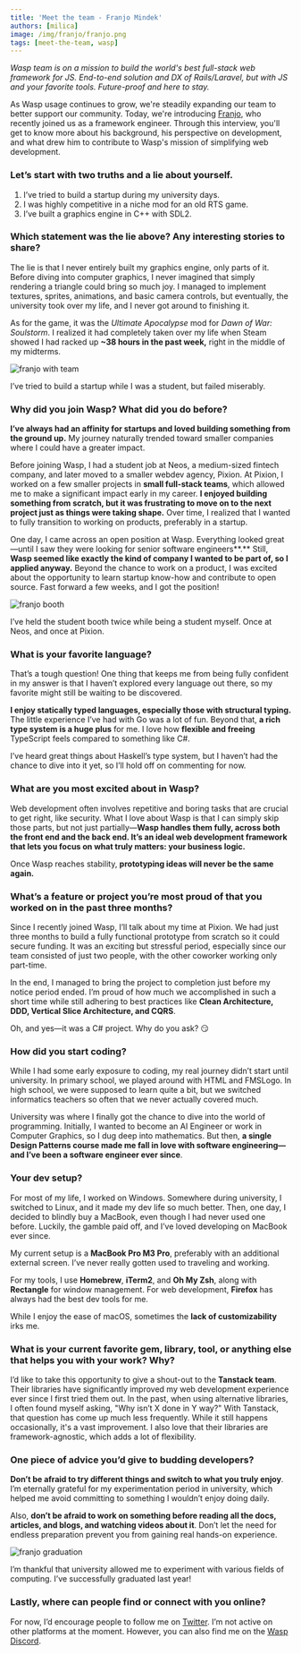 ```yaml
---
title: 'Meet the team - Franjo Mindek'
authors: [milica]
image: /img/franjo/franjo.png
tags: [meet-the-team, wasp]
---
```


_Wasp team is on a mission to build the world's best full-stack web framework for JS. End-to-end solution and DX of Rails/Laravel, but with JS and your favorite tools. Future-proof and here to stay._

As Wasp usage continues to grow, we're steadily expanding our team to better support our community. Today, we're introducing [Franjo](https://x.com/FranjoMindek), who recently joined us as a framework engineer. Through this interview, you'll get to know more about his background, his perspective on development, and what drew him to contribute to Wasp's mission of simplifying web development.

### Let’s start with two truths and a lie about yourself.

1. I’ve tried to build a startup during my university days.
2. I was highly competitive in a niche mod for an old RTS game.
3. I’ve built a graphics engine in C++ with SDL2.

### Which statement was the lie above? Any interesting stories to share?

The lie is that I never entirely built my graphics engine, only parts of it. Before diving into computer graphics, I never imagined that simply rendering a triangle could bring so much joy. I managed to implement textures, sprites, animations, and basic camera controls, but eventually, the university took over my life, and I never got around to finishing it.

As for the game, it was the _Ultimate Apocalypse_ mod for _Dawn of War: Soulstorm_. I realized it had completely taken over my life when Steam showed I had racked up **~38 hours in the past week,** right in the middle of my midterms.

![franjo with team](/img/franjo/2.webp)

I’ve tried to build a startup while I was a student, but failed miserably.

### Why did you join Wasp? What did you do before?

**I’ve always had an affinity for startups and loved building something from the ground up.** My journey naturally trended toward smaller companies where I could have a greater impact.

Before joining Wasp, I had a student job at Neos, a medium-sized fintech company, and later moved to a smaller webdev agency, Pixion. At Pixion, I worked on a few smaller projects in **small full-stack teams**, which allowed me to make a significant impact early in my career. **I enjoyed building something from scratch, but it was frustrating to move on to the next project just as things were taking shape.** Over time, I realized that I wanted to fully transition to working on products, preferably in a startup.

One day, I came across an open position at Wasp. Everything looked great—until I saw they were looking for senior software engineers\*\*.\*\* Still, **Wasp seemed like exactly the kind of company I wanted to be part of, so I applied anyway.** Beyond the chance to work on a product, I was excited about the opportunity to learn startup know-how and contribute to open source. Fast forward a few weeks, and I got the position!

![franjo booth](/img/franjo/1.webp)

I’ve held the student booth twice while being a student myself. Once at Neos, and once at Pixion.

### What is your favorite language?

That’s a tough question! One thing that keeps me from being fully confident in my answer is that I haven’t explored every language out there, so my favorite might still be waiting to be discovered.

**I enjoy statically typed languages, especially those with structural typing.** The little experience I’ve had with Go was a lot of fun. Beyond that, **a rich type system is a huge plus** for me. I love how **flexible and freeing** TypeScript feels compared to something like C#.

I’ve heard great things about Haskell’s type system, but I haven’t had the chance to dive into it yet, so I’ll hold off on commenting for now.

### What are you most excited about in Wasp?

Web development often involves repetitive and boring tasks that are crucial to get right, like security. What I love about Wasp is that I can simply skip those parts, but not just partially—**Wasp handles them fully, across both the front end and the back end. It’s an ideal web development framework that lets you focus on what truly matters: your business logic.**

Once Wasp reaches stability, **prototyping ideas will never be the same again.**

### What’s a feature or project you’re most proud of that you worked on in the past three months?

Since I recently joined Wasp, I’ll talk about my time at Pixion. We had just three months to build a fully functional prototype from scratch so it could secure funding. It was an exciting but stressful period, especially since our team consisted of just two people, with the other coworker working only part-time.

In the end, I managed to bring the project to completion just before my notice period ended. I’m proud of how much we accomplished in such a short time while still adhering to best practices like **Clean Architecture, DDD, Vertical Slice Architecture, and CQRS**.

Oh, and yes—it was a C# project. Why do you ask? 😏

### How did you start coding?

While I had some early exposure to coding, my real journey didn’t start until university. In primary school, we played around with HTML and FMSLogo. In high school, we were supposed to learn quite a bit, but we switched informatics teachers so often that we never actually covered much.

University was where I finally got the chance to dive into the world of programming. Initially, I wanted to become an AI Engineer or work in Computer Graphics, so I dug deep into mathematics. But then, **a single Design Patterns course made me fall in love with software engineering—and I’ve been a software engineer ever since**.

### Your dev setup?

For most of my life, I worked on Windows. Somewhere during university, I switched to Linux, and it made my dev life so much better. Then, one day, I decided to blindly buy a MacBook, even though I had never used one before. Luckily, the gamble paid off, and I’ve loved developing on MacBook ever since.

My current setup is a **MacBook Pro M3 Pro**, preferably with an additional external screen. I’ve never really gotten used to traveling and working.

For my tools, I use **Homebrew**, **iTerm2**, and **Oh My Zsh**, along with **Rectangle** for window management. For web development, **Firefox** has always had the best dev tools for me.

While I enjoy the ease of macOS, sometimes the **lack of customizability** irks me.

### What is your current favorite gem, library, tool, or anything else that helps you with your work? Why?

I’d like to take this opportunity to give a shout-out to the **Tanstack team**. Their libraries have significantly improved my web development experience ever since I first tried them out. In the past, when using alternative libraries, I often found myself asking, "Why isn’t X done in Y way?" With Tanstack, that question has come up much less frequently. While it still happens occasionally, it's a vast improvement. I also love that their libraries are framework-agnostic, which adds a lot of flexibility.

### One piece of advice you’d give to budding developers?

**Don’t be afraid to try different things and switch to what you truly enjoy**. I’m eternally grateful for my experimentation period in university, which helped me avoid committing to something I wouldn’t enjoy doing daily.

Also, **don’t be afraid to work on something before reading all the docs, articles, and blogs, and watching videos about it**. Don’t let the need for endless preparation prevent you from gaining real hands-on experience.

![franjo graduation](/img/franjo/3.webp)

I’m thankful that university allowed me to experiment with various fields of computing. I’ve successfully graduated last year!

### Lastly, where can people find or connect with you online?

For now, I’d encourage people to follow me on [Twitter](https://x.com/FranjoMindek). I’m not active on other platforms at the moment. However, you can also find me on the [Wasp Discord](https://discord.gg/rzdnErX).
